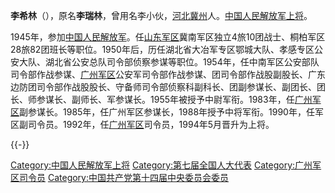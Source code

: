 '''李希林'''（{{bd|1930年10月2日|||catIdx=}}），原名'''李瑞林'''，曾用名李小伙，[[河北|河北]][[冀州|冀州]]人。[[中国人民解放军上将|中国人民解放军上将]]。

1945年，参加[[中国人民解放军|中国人民解放军]]。任[[山东军区|山东军区]]冀南军区独立4旅10团战士、桐柏军区28旅82团班长等职位。1950年后，历任湖北省大冶军专区鄂城大队、孝感专区公安大队、湖北省公安总队司令部侦察参谋等职位。1954年，任中南军区公安部队司令部作战参谋、[[广州军区|广州军区]]公安军司令部作战参谋、团司令部作战股副股长、广东边防团司令部作战股股长、守备师司令部侦察科副科长、团副参谋长、副团长、团长、师参谋长、副师长、军参谋长。1955年被授予中尉军衔。1983年，任[[广州军区|广州军区]]副参谋长。1985年，任广州军区参谋长，1988年授予中将军衔。1990年，任军区副司令员。1992年，任[[广州军区|广州军区]]司令员，1994年5月晋升为上将。

{{-}}
{{start box}}
{{s-mil}}
{{s-before|[[朱敦法|朱敦法]]}}
{{s-title|[[中国人民解放军|中国人民解放军]][[广州军区|广州军区]]司令员|1992年10月-1996年1月}}
{{s-after|[[陶伯钧|陶伯钧]]}}
{{end box}}
{{中国人民解放军上将/1994}}

{{中国军事人物小作品}}

[[Category:中国人民解放军上将|Category:中国人民解放军上将]]
[[Category:第七届全国人大代表|Category:第七届全国人大代表]]
[[Category:广州军区司令员|Category:广州军区司令员]]
[[Category:中国共产党第十四届中央委员会委员|Category:中国共产党第十四届中央委员会委员]]